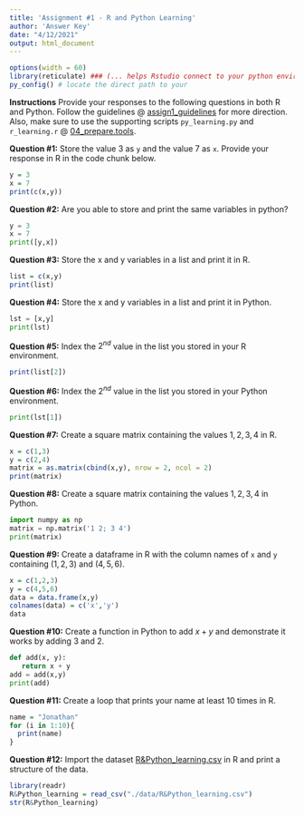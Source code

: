 ---
title: 'Assignment #1 - R and Python Learning'
author: 'Answer Key'
date: "4/12/2021"
output: html_document
---

```{r message=FALSE, warning=FALSE, include=FALSE}
options(width = 60)
library(reticulate) ### (... helps Rstudio connect to your python enviroment.)
py_config() # locate the direct path to your 

```

**Instructions** Provide your responses to the following questions in both R and Python. 
Follow the guidelines @  [assign1_guidelines](https://github.com/jkorn81/cu-hsp-learning/tree/main/assignments/assignment1) for more direction.
Also, make sure to use the supporting scripts `py_learning.py` and `r_learning.r` @ [04_prepare.tools](https://github.com/jkorn81/cu-hsp-learning/tree/main/04_prepare.tools).


**Question #1:** Store the value 3 as `y` and the value 7 as `x`. 
Provide your response in R in the code chunk below. 

```{r}
y = 3
x = 7
print(c(x,y))
```

**Question #2:** Are you able to store and print the same variables in python?

```{python}
y = 3
x = 7
print([y,x])
```

**Question #3:** Store the x and y variables in a list and print it in R. 

```{r}
list = c(x,y)
print(list)
```

**Question #4:** Store the x and y variables in a list and print it in Python. 

```{python}
lst = [x,y]
print(lst)
```

**Question #5:** Index the $2^{nd}$ value in the list you stored in your R environment.

```{r}
print(list[2])
```

**Question #6:** Index the $2^{nd}$ value in the list you stored in your Python environment.

```{python}
print(lst[1])
```

**Question #7:** Create a square matrix containing the values $1,2,3,4$ in R. 

```{r}
x = c(1,3)
y = c(2,4)
matrix = as.matrix(cbind(x,y), nrow = 2, ncol = 2) 
print(matrix)
```

**Question #8:** Create a square matrix containing the values $1,2,3,4$ in Python. 

```{python}
import numpy as np 
matrix = np.matrix('1 2; 3 4')
print(matrix)
```

**Question #9:** Create a dataframe in R with the column names of `x` and `y` containing $(1,2,3)$ and $(4,5,6)$.

```{r}
x = c(1,2,3)
y = c(4,5,6)
data = data.frame(x,y)
colnames(data) = c('x','y')
data
```

**Question #10:** Create a function in Python to add $x+y$ and demonstrate it works by adding $3$ and $2$.

```{python}
def add(x, y): 
   return x + y
add = add(x,y) 
print(add)
```

**Question #11:** Create a loop that prints your name at least 10 times in R. 

```{r}
name = "Jonathan"
for (i in 1:10){
  print(name) 
}
```

**Question #12:** Import the dataset [R&Python_learning.csv](https://github.com/jkorn81/cu-hsp-learning/blob/main/data/Hiccups.csv) in R and print a structure of the data. 

```{r}
library(readr)
R&Python_learning = read_csv("./data/R&Python_learning.csv")
str(R&Python_learning)
```

